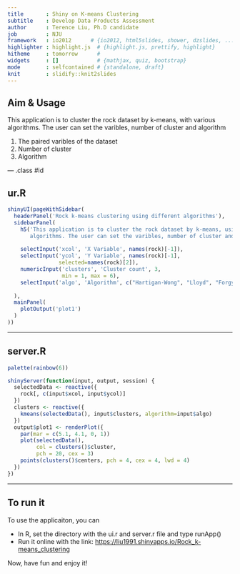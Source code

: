 ```yaml
---
title       : Shiny on K-means Clustering
subtitle    : Develop Data Products Assessment
author      : Terence Liu, Ph.D candidate
job         : NJU
framework   : io2012      # {io2012, html5slides, shower, dzslides, ...}
highlighter : highlight.js  # {highlight.js, prettify, highlight}
hitheme     : tomorrow      # 
widgets     : []            # {mathjax, quiz, bootstrap}
mode        : selfcontained # {standalone, draft}
knit        : slidify::knit2slides
---
```


## Aim & Usage

This application is to cluster the rock dataset by k-means, with various algorithms. The user can set the varibles, number of cluster and algorithm

1. The paired varibles of the dataset
2. Number of cluster
3. Algorithm

--- .class #id 

## ur.R

```r
shinyUI(pageWithSidebar(
  headerPanel('Rock k-means clustering using different algorithms'),
  sidebarPanel(
    h5('This application is to cluster the rock dataset by k-means, using different
       algorithms. The user can set the varibles, number of cluster and algorithm'),
  
    selectInput('xcol', 'X Variable', names(rock)[-1]),
    selectInput('ycol', 'Y Variable', names(rock)[-1],
                selected=names(rock)[2]),
    numericInput('clusters', 'Cluster count', 3,
                 min = 1, max = 6),
    selectInput('algo', 'Algorithm', c("Hartigan-Wong", "Lloyd", "Forgy","MacQueen"))
    
  ),
  mainPanel(
    plotOutput('plot1')
  )
))
```

---

## server.R

```r
palette(rainbow(6))

shinyServer(function(input, output, session) {
  selectedData <- reactive({
    rock[, c(input$xcol, input$ycol)]
  })
  clusters <- reactive({
    kmeans(selectedData(), input$clusters, algorithm=input$algo)
  }) 
  output$plot1 <- renderPlot({
    par(mar = c(5.1, 4.1, 0, 1))
    plot(selectedData(),
         col = clusters()$cluster,
         pch = 20, cex = 3)
    points(clusters()$centers, pch = 4, cex = 4, lwd = 4)
  }) 
})
```

---

##  To run it

To use the applicaiton, you can

* In R, set the directory with the ui.r and server.r file and type runApp()
* Run it online with the link: <https://liu1991.shinyapps.io/Rock_k-means_clustering>

Now, have fun and enjoy it!

